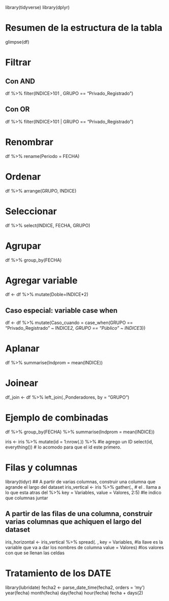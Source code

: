 library(tidyverse)
library(dplyr)

# Resumen de la estructura de la tabla
glimpse(df)

# Filtrar
## Con AND
df %>% 
  filter(INDICE>101 , GRUPO == "Privado_Registrado")

## Con OR
df %>% 
  filter(INDICE>101 | GRUPO == "Privado_Registrado")

# Renombrar
df %>% 
  rename(Periodo = FECHA)
  
# Ordenar
df %>% 
  arrange(GRUPO, INDICE)
  
# Seleccionar
df %>% 
  select(INDICE, FECHA, GRUPO)

# Agrupar
df %>% 
  group_by(FECHA)

# Agregar variable
df <- df %>% 
  mutate(Doble=INDICE*2)
  
## Caso especial: variable case when
df <- df %>% 
  mutate(Caso_cuando = case_when(GRUPO == "Privado_Registrado"   ~ INDICE*2,
                                 GRUPO == "Público"              ~ INDICE*3))

# Aplanar
df %>% 
  summarise(Indprom = mean(INDICE))
  
# Joinear
df_join <- df %>% 
  left_join(.,Ponderadores, by = "GRUPO")
  
# Ejemplo de combinadas
df %>% 
  group_by(FECHA) %>%
  summarise(Indprom = mean(INDICE))
  
iris <- iris %>% 
  mutate(id = 1:nrow(.)) %>%  #le agrego un ID
  select(id, everything()) # lo acomodo para que el id este primero. 

# Filas y columnas
library(tidyr)
## A partir de varias columnas, construir una columna que agrande el largo del dataset 
iris_vertical <- iris %>% gather(., # el . llama a lo que esta atras del %>% 
                                 key   = Variables,
                                 value = Valores,
                                 2:5) #le indico que columnas juntar

## A partir de las filas de una columna, construir varias columnas que achiquen el largo del dataset
iris_horizontal <- iris_vertical %>%
  spread(. ,
         key   = Variables, #la llave es la variable que va a dar los nombres de columna
         value = Valores) #los valores con que se llenan las celdas
 
# Tratamiento de los DATE
library(lubridate)
fecha2 <- parse_date_time(fecha2, orders = 'my')
year(fecha)
month(fecha)
day(fecha)
hour(fecha)
fecha + days(2)
